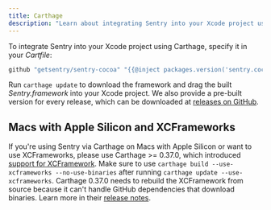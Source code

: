 ```yaml
---
title: Carthage
description: "Learn about integrating Sentry into your Xcode project using Carthage."
---
```


To integrate Sentry into your Xcode project using Carthage, specify it in your _Cartfile_:

```ruby
github "getsentry/sentry-cocoa" "{{@inject packages.version('sentry.cocoa') }}"
```

Run `carthage update` to download the framework and drag the built _Sentry.framework_ into your Xcode project. We also provide a pre-built version for every release, which can be downloaded at [releases on GitHub](https://github.com/getsentry/sentry-cocoa/releases).

## Macs with Apple Silicon and XCFrameworks

If you're using Sentry via Carthage on Macs with Apple Silicon or want to use XCFrameworks, please use Carthage >= 0.37.0, which introduced [support for XCFramework](https://github.com/Carthage/Carthage/releases/tag/0.37.0). Make sure to use `carthage build --use-xcframeworks --no-use-binaries` after running `carthage update --use-xcframeworks`. Carthage 0.37.0 needs to rebuild the XCFramework from source because it can't handle GitHub dependencies that download binaries. Learn more in their [release notes](https://github.com/Carthage/Carthage/releases/tag/0.37.0).
